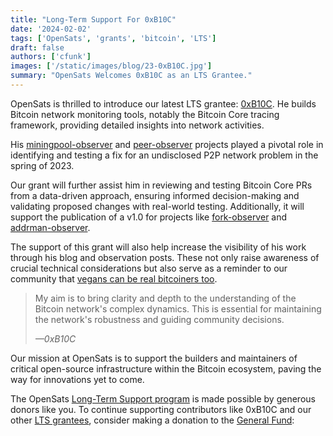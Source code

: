 ```yaml
---
title: "Long-Term Support For 0xB10C"
date: '2024-02-02'
tags: ['OpenSats', 'grants', 'bitcoin', 'LTS']
draft: false
authors: ['cfunk']
images: ['/static/images/blog/23-0xB10C.jpg']
summary: "OpenSats Welcomes 0xB10C as an LTS Grantee."
---
```


OpenSats is thrilled to introduce our latest LTS grantee:
[0xB10C](https://github.com/0xB10C). He builds Bitcoin network monitoring tools,
notably the Bitcoin Core tracing framework, providing detailed insights into
network activities.

His [miningpool-observer](https://miningpool.observer/) and
[peer-observer](https://github.com/0xB10C/peer-observer) projects played a
pivotal role in identifying and testing a fix for an undisclosed P2P network
problem in the spring of 2023.

Our grant will further assist him in reviewing and testing Bitcoin Core PRs from
a data-driven approach, ensuring informed decision-making and validating
proposed changes with real-world testing. Additionally, it will support the
publication of a v1.0 for projects like [fork-observer](https://fork.observer/)
and [addrman-observer](https://addrman.observer/).  

The support of this grant will also help increase the visibility of his work
through his blog and observation posts. These not only raise awareness of
crucial technical considerations but also serve as a reminder to our community
that [vegans can be real bitcoiners
too](https://b10c.me/blog/010-are-you-real-bitcoiner/).

> My aim is to bring clarity and depth to the understanding of the Bitcoin
> network's complex dynamics. This is essential for maintaining the network's
> robustness and guiding community decisions.
>
> <cite>—0xB10C</cite>

Our mission at OpenSats is to support the builders and maintainers of critical
open-source infrastructure within the Bitcoin ecosystem, paving the way for
innovations yet to come.

The OpenSats [Long-Term Support
program](https://opensats.org/blog/announcing-lts-grant-program-to-support-bitcoin-core-contributors)
is made possible by generous donors like you. To continue supporting
contributors like 0xB10C and our other [LTS
grantees](https://opensats.org/tags/lts), consider making a donation to the
[General Fund](https://opensats.org/projects/general_fund):

<center>
    <DonateToGeneralFundButton/>
</center>
